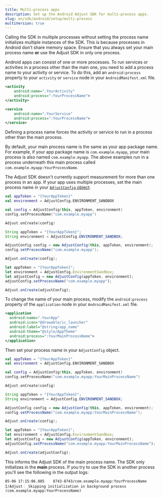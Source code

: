 ```yaml
---
title: Multi-process apps
description: Set up the Android Adjust SDK for multi-process apps.
slug: en/sdk/android/setup/multi-process
multiVersion: true
---
```


<Callout type="important">

Calling the SDK in multiple processes without setting the process name initializes multiple instances of the SDK. This is because processes in Android don't share memory space. Ensure that you always set your main process name **or** use the Adjust SDK in only one process.

</Callout>

Android apps can consist of one or more processes. To run services or activities in a process other than the main one, you need to add a process name to your activity or service. To do this, add an `android:process` property to your `activity` or `service` node in your `AndroidManifest.xml` file.

<CodeBlock title="AndroidManifest.xml">

```xml
<activity
    android:name=".YourActivity"
    android:process=":YourProcessName">
</activity>

```

</CodeBlock>

<CodeBlock title="AndroidManifest.xml">

```xml
<service
    android:name=".YourService"
    android:process=":YourProcessName">
</service>

```

</CodeBlock>

Defining a process name forces the activity or service to run in a process other than the main process.

By default, your main process name is the same as your app package name. For example, if your app package name is `com.example.myapp`, your main process is also named `com.example.myapp`. The above examples run in a process underneath this main process called `com.example.myapp:YourProcessName`.

The Adjust SDK doesn't currently support measurement for more than one process in an app. If your app uses multiple processes, set the main process name in your [`AdjustConfig` object](/en/sdk/android/configuration).

<Tabs>
<Tab title="Kotlin" sync="kotlin">

```kotlin
val appToken = "{YourAppToken}"
val environment = AdjustConfig.ENVIRONMENT_SANDBOX

val config = AdjustConfig(this, appToken, environment)
config.setProcessName("com.example.myapp")

Adjust.onCreate(config)
```

</Tab>
<Tab title="Java" sync="java">

```java
String appToken = "{YourAppToken}";
String environment = AdjustConfig.ENVIRONMENT_SANDBOX;

AdjustConfig config = new AdjustConfig(this, appToken, environment);
config.setProcessName("com.example.myapp");

Adjust.onCreate(config);
```

</Tab>
<Tab title="Javascript" sync="js">

```js
let appToken = "{YourAppToken}";
let environment = AdjustConfig.EnvironmentSandbox;
let adjustConfig = new AdjustConfig(appToken, environment);
adjustConfig.setProcessName("com.example.myapp");

Adjust.onCreate(adjustConfig);
```

</Tab>
</Tabs>

To change the name of your main process, modify the `android:process` property of the `application` node in your `AndroidManifest.xml` file.

<CodeBlock title="AndroidManifest.xml">

```xml
<application
  android:name=".YourApp"
  android:icon="@drawable/ic_launcher"
  android:label="@string/app_name"
  android:theme="@style/AppTheme"
  android:process=":YourMainProcessName">
</application>

```

</CodeBlock>

Then set your process name in your `AdjustConfig` object.

<Tabs>
<Tab title="Kotlin" sync="kotlin">

```kotlin
val appToken = "{YourAppToken}"
val environment = AdjustConfig.ENVIRONMENT_SANDBOX

val config = AdjustConfig(this, appToken, environment)
config.setProcessName("com.example.myapp:YourMainProcessName")

Adjust.onCreate(config)
```

</Tab>
<Tab title="Java" sync="java">

```java
String appToken = "{YourAppToken}";
String environment = AdjustConfig.ENVIRONMENT_SANDBOX;

AdjustConfig config = new AdjustConfig(this, appToken, environment);
config.setProcessName("com.example.myapp:YourMainProcessName");

Adjust.onCreate(config);
```

</Tab>
<Tab title="Javascript" sync="js">

```js
let appToken = "{YourAppToken}";
let environment = AdjustConfig.EnvironmentSandbox;
let adjustConfig = new AdjustConfig(appToken, environment);
adjustConfig.setProcessName("com.example.myapp:YourMainProcessName");

Adjust.onCreate(adjustConfig);
```

</Tab>
</Tabs>

This informs the Adjust SDK of the main process name. The SDK only initializes in the **main** process. If you try to use the SDK in another process you'll see the following in the output logs:

```text
05-06 17:15:06.885    8743-8743/com.example.myapp:YourProcessName I/Adjust﹕ Skipping initialization in background process (com.example.myapp:YourProcessName)
```
